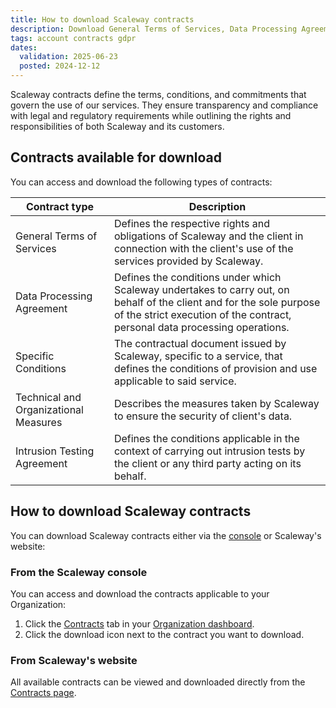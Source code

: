 ```yaml
---
title: How to download Scaleway contracts
description: Download General Terms of Services, Data Processing Agreement, and more.
tags: account contracts gdpr
dates:
  validation: 2025-06-23
  posted: 2024-12-12
---
```


Scaleway contracts define the terms, conditions, and commitments that govern the use of our services. They ensure transparency and compliance with legal and regulatory requirements while outlining the rights and responsibilities of both Scaleway and its customers.

## Contracts available for download

You can access and download the following types of contracts:

| **Contract type**                     | **Description**                                                                                                                                                                                     |
|---------------------------------------|-----------------------------------------------------------------------------------------------------------------------------------------------------------------------------------------------------|
| General Terms of Services             | Defines the respective rights and obligations of Scaleway and the client in connection with the client's use of the services provided by Scaleway.                                             |
| Data Processing Agreement             | Defines the conditions under which Scaleway undertakes to carry out, on behalf of the client and for the sole purpose of the strict execution of the contract, personal data processing operations. |
| Specific Conditions                   | The contractual document issued by Scaleway, specific to a service, that defines the conditions of provision and use applicable to said service.                                                    |
| Technical and Organizational Measures | Describes the measures taken by Scaleway to ensure the security of client's data.                                                                                                                   |
| Intrusion Testing Agreement           | Defines the conditions applicable in the context of carrying out intrusion tests by the client or any third party acting on its behalf.                                                             |

## How to download Scaleway contracts

You can download Scaleway contracts either via the [console](https://console.scaleway.com/organization) or Scaleway's website:

### From the Scaleway console
You can access and download the contracts applicable to your Organization:
1. Click the [Contracts](https://console.scaleway.com/organization/contracts) tab in your [Organization dashboard](https://console.scaleway.com/organization).
2. Click the download icon next to the contract you want to download.

### From Scaleway's website
All available contracts can be viewed and downloaded directly from the [Contracts page](https://www.scaleway.com/en/contracts/).